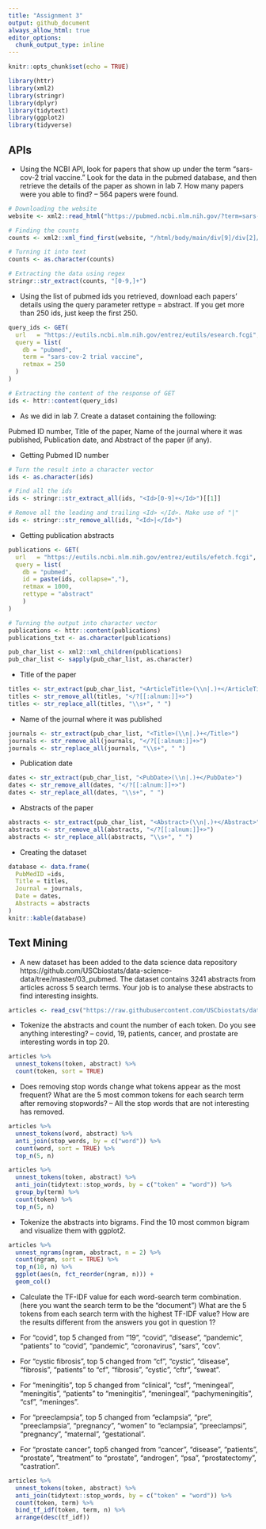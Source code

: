 ```yaml
---
title: "Assignment 3"
output: github_document
always_allow_html: true
editor_options: 
  chunk_output_type: inline
---
```


```r
knitr::opts_chunk$set(echo = TRUE)
```

```r
library(httr)
library(xml2)
library(stringr)
library(dplyr)
library(tidytext)
library(ggplot2)
library(tidyverse)
```

## APIs

- Using the NCBI API, look for papers that show up under the term "sars-cov-2 trial vaccine." Look for the data in the pubmed database, and then retrieve the details of the paper as shown in lab 7. How many papers were you able to find?
-- 564 papers were found.

```r
# Downloading the website
website <- xml2::read_html("https://pubmed.ncbi.nlm.nih.gov/?term=sars-cov-2+trial+vaccine")

# Finding the counts
counts <- xml2::xml_find_first(website, "/html/body/main/div[9]/div[2]/div[2]/div[1]/span")

# Turning it into text
counts <- as.character(counts)

# Extracting the data using regex
stringr::str_extract(counts, "[0-9,]+")
```


- Using the list of pubmed ids you retrieved, download each papers’ details using the query parameter rettype = abstract. If you get more than 250 ids, just keep the first 250.

```r
query_ids <- GET(
  url   = "https://eutils.ncbi.nlm.nih.gov/entrez/eutils/esearch.fcgi",
  query = list(
    db = "pubmed",
    term = "sars-cov-2 trial vaccine",
    retmax = 250
  )
)

# Extracting the content of the response of GET
ids <- httr::content(query_ids)
```

- As we did in lab 7. Create a dataset containing the following:

Pubmed ID number,
Title of the paper,
Name of the journal where it was published,
Publication date, and
Abstract of the paper (if any).

- Getting Pubmed ID number
```r
# Turn the result into a character vector
ids <- as.character(ids)

# Find all the ids 
ids <- stringr::str_extract_all(ids, "<Id>[0-9]+</Id>")[[1]]

# Remove all the leading and trailing <Id> </Id>. Make use of "|"
ids <- stringr::str_remove_all(ids, "<Id>|</Id>")
```

- Getting publication abstracts
```r
publications <- GET(
  url   = "https://eutils.ncbi.nlm.nih.gov/entrez/eutils/efetch.fcgi",
  query = list(
    db = "pubmed",
    id = paste(ids, collapse=","),
    retmax = 1000,
    rettype = "abstract"
    )
)

# Turning the output into character vector
publications <- httr::content(publications)
publications_txt <- as.character(publications)
```

```r
pub_char_list <- xml2::xml_children(publications)
pub_char_list <- sapply(pub_char_list, as.character)
```

- Title of the paper
```r
titles <- str_extract(pub_char_list, "<ArticleTitle>(\\n|.)+</ArticleTitle>")
titles <- str_remove_all(titles, "</?[[:alnum:]]+>")
titles <- str_replace_all(titles, "\\s+", " ")
```

- Name of the journal where it was published
```r
journals <- str_extract(pub_char_list, "<Title>(\\n|.)+</Title>")
journals <- str_remove_all(journals, "</?[[:alnum:]]+>")
journals <- str_replace_all(journals, "\\s+", " ")
```

- Publication date
```r
dates <- str_extract(pub_char_list, "<PubDate>(\\n|.)+</PubDate>")
dates <- str_remove_all(dates, "</?[[:alnum:]]+>")
dates <- str_replace_all(dates, "\\s+", " ")
```

- Abstracts of the paper
```r
abstracts <- str_extract(pub_char_list, "<Abstract>(\\n|.)+</Abstract>")
abstracts <- str_remove_all(abstracts, "</?[[:alnum:]]+>")
abstracts <- str_replace_all(abstracts, "\\s+", " ")
```

- Creating the dataset
```r
database <- data.frame(
  PubMedID =ids,
  Title = titles,
  Journal = journals,
  Date = dates, 
  Abstracts = abstracts
)
knitr::kable(database)
```


## Text Mining

- A new dataset has been added to the data science data repository https://github.com/USCbiostats/data-science-data/tree/master/03_pubmed. The dataset contains 3241 abstracts from articles across 5 search terms. Your job is to analyse these abstracts to find interesting insights.

```r
articles <- read_csv("https://raw.githubusercontent.com/USCbiostats/data-science-data/master/03_pubmed/pubmed.csv")
```

- Tokenize the abstracts and count the number of each token. Do you see anything interesting? 
-- covid, 19, patients, cancer, and prostate are interesting words in top 20.

```r
articles %>%
  unnest_tokens(token, abstract) %>%
  count(token, sort = TRUE)
```

- Does removing stop words change what tokens appear as the most frequent? What are the 5 most common tokens for each search term after removing stopwords?
-- All the stop words that are not interesting has removed.
```r
articles %>%
  unnest_tokens(word, abstract) %>%
  anti_join(stop_words, by = c("word")) %>%
  count(word, sort = TRUE) %>%
  top_n(5, n)

articles %>%
  unnest_tokens(token, abstract) %>%
  anti_join(tidytext::stop_words, by = c("token" = "word")) %>%
  group_by(term) %>%
  count(token) %>%
  top_n(5, n)
```

- Tokenize the abstracts into bigrams. Find the 10 most common bigram and visualize them with ggplot2.

```r
articles %>%
  unnest_ngrams(ngram, abstract, n = 2) %>%
  count(ngram, sort = TRUE) %>%
  top_n(10, n) %>%
  ggplot(aes(n, fct_reorder(ngram, n))) +
  geom_col()
```

- Calculate the TF-IDF value for each word-search term combination. (here you want the search term to be the “document”) What are the 5 tokens from each search term with the highest TF-IDF value? How are the results different from the answers you got in question 1?

- For "covid", top 5 changed from "19", "covid", "disease", "pandemic", "patients" to "covid", "pandemic", "coronavirus", "sars", "cov".

- For "cystic fibrosis", top 5 changed from "cf", "cystic", "disease", "fibrosis", "patients" to "cf", "fibrosis", "cystic", "cftr", "sweat".

- For "meningitis", top 5 changed from	"clinical", "csf", "meningeal", "meningitis", "patients" to "meningitis", "meningeal", "pachymeningitis", "csf", "meninges".

- For "preeclampsia", top 5 changed from "eclampsia", "pre", "preeclampsia", "pregnancy", "women" to "eclampsia", "preeclampsi", "pregnancy", "maternal", "gestational".

- For "prostate cancer", top5 changed from "cancer", "disease", "patients", "prostate", "treatment" to "prostate", "androgen", "psa", "prostatectomy", "castration".	

```r
articles %>%
  unnest_tokens(token, abstract) %>%
  anti_join(tidytext::stop_words, by = c("token" = "word")) %>%
  count(token, term) %>%
  bind_tf_idf(token, term, n) %>%
  arrange(desc(tf_idf)) 
```

